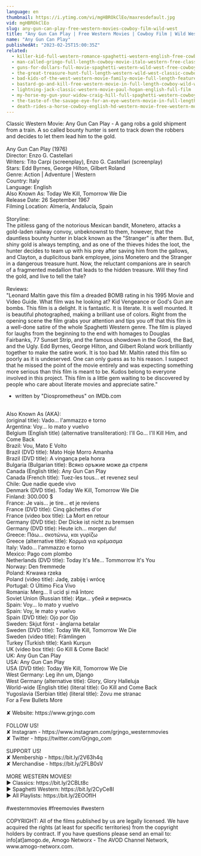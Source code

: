 ```yaml
---
language: en
thumbnail: https://i.ytimg.com/vi/mgHBROkClEo/maxresdefault.jpg
vid: mgHBROkClEo
slug: any-gun-can-play-free-western-movies-cowboy-film-wild-west
title: "Any Gun Can Play | Free Western Movies | Cowboy Film | Wild West"
name: "Any Gun Can Play"
publishedAt: "2023-02-25T15:00:35Z"
related:
  - killer-kid-full-western-romance-spaghetti-western-english-free-cowboy-film
  - man-called-gringo-full-length-cowboy-movie-italo-western-free-classic-movie
  - guns-for-dollars-full-movie-spaghetti-western-wild-west-free-cowboy-movie
  - the-great-treasure-hunt-full-length-western-wild-west-classic-cowboy-movie-full-movies
  - bad-kids-of-the-west-western-movie-family-movie-full-length-feature-film-old-cowboy-film
  - bastard-go-and-kill-free-western-movie-in-full-length-cowboy-wild-west-film
  - lightning-jack-classic-western-movie-paul-hogan-english-full-film
  - my-horse-my-gun-your-widow-craig-hill-full-spaghetti-western-cowboy-film-english
  - the-taste-of-the-savage-eye-for-an-eye-western-movie-in-full-length-english-free-feature-film
  - death-rides-a-horse-cowboy-english-hd-western-movie-free-western-movies
---
```


Classic Western Movie: Any Gun Can Play - A gang robs a gold shipment from a train. A so called bounty hunter is sent to track down the robbers and decides to let them lead him to the gold.<br />
<br />
Any Gun Can Play (1976)<br />
Director: Enzo G. Castellari<br />
Writers: Tito Carpi (screenplay), Enzo G. Castellari (screenplay) <br />
Stars: Edd Byrnes, George Hilton, Gilbert Roland<br />
Genre: Action | Adventure | Western<br />
Country: Italy<br />
Language: English<br />
Also Known As: Today We Kill, Tomorrow We Die<br />
Release Date: 26 September 1967  <br />
Filming Location: Almería, Andalucía, Spain <br />
<br />
Storyline:<br />
The pitiless gang of the notorious Mexican bandit, Monetero, attacks a gold-laden railway convoy, unbeknownst to them, however, that the dauntless bounty hunter in black known as the "Stranger" is after them. But, shiny gold is always tempting, and as one of the thieves hides the loot, the hunter decides to team up with his prey after saving him from the gallows, and Clayton, a duplicitous bank employee, joins Monetero and the Stranger in a dangerous treasure hunt. Now, the reluctant companions are in search of a fragmented medallion that leads to the hidden treasure. Will they find the gold, and live to tell the tale?<br />
<br />
Reviews:<br />
"Leonard Maltin gave this film a dreaded BOMB rating in his 1995 Movie and Video Guide. What film was he looking at? Kid Vengeance or God's Gun are bombs. This film is a delight. It is fantastic. It is literate. It is well mounted. It is beautiful photographed, making a brilliant use of colors. Right from the opening scene the film grabs your attention and tips you off that this film is a well-done satire of the whole Spaghetti Western genre. The film is played for laughs from the beginning to the end with homages to Douglas Fairbanks, 77 Sunset Strip, and the famous showdown in the Good, the Bad, and the Ugly. Edd Byrnes, George Hilton, and Gilbert Roland work brilliantly together to make the satire work. It is too bad Mr. Maltin rated this film so poorly as it is undeserved. One can only guess as to his reason. I suspect that he missed the point of the movie entirely and was expecting something more serious than this film is meant to be. Kudos belong to everyone involved in this project. This film is a little gem waiting to be discovered by people who care about literate movies and appreciate satire."<br />
- written by "Diosprometheus" on IMDb.com<br />
<br />
Also Known As (AKA):<br />
(original title): Vado... l'ammazzo e torno<br />
Argentina: Voy... lo mato y vuelvo<br />
Belgium (English title) (alternative transliteration): I'll Go... I'll Kill Him, and Come Back<br />
Brazil: Vou, Mato E Volto<br />
Brazil (DVD title): Mato Hoje Morro Amanha<br />
Brazil (DVD title): A vingança pela honra<br />
Bulgaria (Bulgarian title): Всяко оръжие може да стреля<br />
Canada (English title): Any Gun Can Play<br />
Canada (French title): Tuez-les tous... et revenez seul<br />
Chile: Que nadie quede vivo<br />
Denmark (DVD title). Today We Kill, Tomorrow We Die<br />
Finland: 300.000 $<br />
France: Je vais... je tire... et je reviens<br />
France (DVD title): Cinq gâchettes d'or<br />
France (video box title): La Mort en retour<br />
Germany (DVD title): Der Dicke ist nicht zu bremsen<br />
Germany (DVD title): Heute ich... morgen du!<br />
Greece: Πάω... σκοτώνω, και γυρίζω<br />
Greece (alternative title): Κορμιά για κρέμασμα<br />
Italy: Vado... l'ammazzo e torno<br />
Mexico: Pago com plombo<br />
Netherlands (DVD title): Today It's Me... Tommorrow It's You<br />
Norway: Den fremmede<br />
Poland: Krwawa rzeka<br />
Poland (video title): Jadę, zabiję i wrócę<br />
Portugal: O Último Fica Vivo<br />
Romania: Merg... îl ucid și mă întorc<br />
Soviet Union (Russian title): Иди... убей и вернись<br />
Spain: Voy... lo mato y vuelvo<br />
Spain: Voy, le mato y vuelvo<br />
Spain (DVD title): Ojo por Ojo<br />
Sweden: Skjut först - änglarna betalar<br />
Sweden (DVD title): Today We Kill, Tomorrow We Die<br />
Sweden (video title): Främlingen<br />
Turkey (Turkish title): Kanlı Kurşun<br />
UK (video box title): Go Kill & Come Back!<br />
UK: Any Gun Can Play<br />
USA: Any Gun Can Play<br />
USA (DVD title): Today We Kill, Tomorrow We Die<br />
West Germany: Leg ihn um, Django<br />
West Germany (alternative title): Glory, Glory Halleluja<br />
World-wide (English title) (literal title): Go Kill and Come Back<br />
Yugoslavia (Serbian title) (literal title): Zovu me stranac<br />
 For a Few Bullets More<br />
<br />
✘ Website: https://www.grjngo.com<br />
<br />
FOLLOW US!<br />
✘ Instagram - https://www.instagram.com/grjngo_westernmovies<br />
✘ Twitter - https://twitter.com/Grjngo_com<br />
<br />
SUPPORT US!<br />
✘ Membership - https://bit.ly/2V63h4q<br />
✘ Merchandise - https://bit.ly/2FLB0sV<br />
<br />
MORE WESTERN MOVIES! <br />
► Classics: https://bit.ly/2CBLt8c <br />
► Spaghetti Western: https://bit.ly/2CyCe8I <br />
► All Playlists: https://bit.ly/2EOOfIH <br />
<br />
#westernmovies #freemovies #western<br />
<br />
COPYRIGHT: All of the films published by us are legally licensed. We have acquired the rights (at least for specific territories) from the copyright holders by contract. If you have questions please send an email to: info[at]amogo.de, Amogo Networx - The AVOD Channel Network, www.amogo-networx.com.